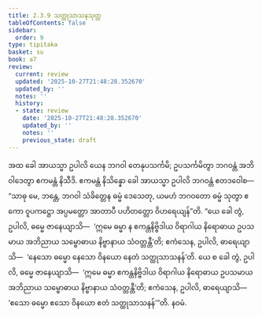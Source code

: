 ```yaml
---
title: 2.3.9 သတ္ထုသာသနသုတ္တ
tableOfContents: false
sidebar:
  order: 9
type: tipitaka
basket: su
book: a7
review:
  current: review
  updated: '2025-10-27T21:48:28.352670'
  updated_by: ''
  notes: ''
  history:
  - state: review
    date: '2025-10-27T21:48:28.352670'
    updated_by: ''
    notes: ''
    previous_state: draft
---
```



<ReviewStatus review={frontmatter.review} showDetails={true} />

<HypothesisAnnotation frontmatter={frontmatter} />

<DynamicBreadcrumb />

<Division number="83" book="a7" e="ch" v="16" p="507">

<Paragraph number="624" book="a7">
အထ ခေါ အာယသ္မာ ဥပါလိ ယေန ဘဂဝါ တေနုပသင်္ကမိ; ဥပသင်္ကမိတွာ ဘဂဝန္တံ အဘိဝါဒေတွာ ဧကမန္တံ နိသီဒိ. ဧကမန္တံ နိသိန္နော ခေါ အာယသ္မာ ဥပါလိ ဘဂဝန္တံ ဧတဒဝေါစ—
</Paragraph>

<Paragraph number="625" book="a7">
“သာဓု မေ, ဘန္တေ, ဘဂဝါ သံခိတ္တေန ဓမ္မံ ဒေသေတု, ယမဟံ ဘဂဝတော ဓမ္မံ သုတွာ ဧကော ဝူပကဋ္ဌော အပ္ပမတ္တော အာတာပီ ပဟိတတ္တော ဝိဟရေယျန်”တိ. “ယေ ခေါ တွံ, ဥပါလိ, ဓမ္မေ ဇာနေယျာသိ—  ‘ဣမေ ဓမ္မာ န ဧကန္တနိဗ္ဗိဒါယ ဝိရာဂါယ နိရောဓာယ ဥပသမာယ အဘိညာယ သမ္ဗောဓာယ နိဗ္ဗာနာယ သံဝတ္တန္တီ’တိ; ဧကံသေန, ဥပါလိ, ဓာရေယျာသိ—  ‘နေသော ဓမ္မော နေသော ဝိနယော နေတံ သတ္ထုသာသနန်’တိ. ယေ စ ခေါ တွံ, ဥပါလိ, ဓမ္မေ ဇာနေယျာသိ—  ‘ဣမေ ဓမ္မာ ဧကန္တနိဗ္ဗိဒါယ ဝိရာဂါယ နိရောဓာယ ဥပသမာယ အဘိညာယ သမ္ဗောဓာယ နိဗ္ဗာနာယ သံဝတ္တန္တီ’တိ; ဧကံသေန, ဥပါလိ, ဓာရေယျာသိ—  ‘ဧသော ဓမ္မော ဧသော ဝိနယော ဧတံ သတ္ထုသာသနန်’”တိ.

</Paragraph>
</Division>

<Paragraph number="626" type="center" book="a7">
နဝမံ.
</Paragraph>